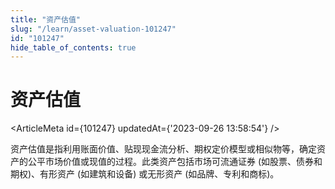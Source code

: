 ```yaml
---
title: "资产估值"
slug: "/learn/asset-valuation-101247"
id: "101247"
hide_table_of_contents: true
---
```



# 资产估值

<ArticleMeta id={101247} updatedAt={'2023-09-26 13:58:54'} />
<div className='border-solid border-b border-t-0 my-4 border-[var(--ifm-color-gray-300)]' />

资产估值是指利用账面价值、贴现现金流分析、期权定价模型或相似物等，确定资产的公平市场价值或现值的过程。此类资产包括市场可流通证券 (如股票、债券和期权)、有形资产 (如建筑和设备) 或无形资产 (如品牌、专利和商标)。
